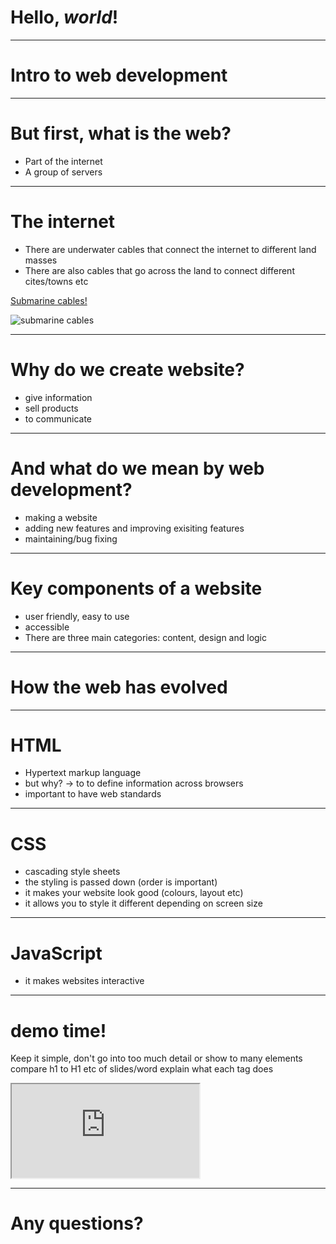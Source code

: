 

# Hello, *world*!

--- 

# Intro to web development

---
# But first, what is the web?
* Part of the internet
* A group of servers

---
# The internet

* There are underwater cables that connect the internet to different land masses
* There are also cables that go across the land to connect different cites/towns etc

[Submarine cables!](https://www.submarinecablemap.com/#/)

<img src={submarine} alt="submarine cables" />

--- 

 # Why do we create website?

 * give information
 * sell products 
 * to communicate

---
 
# And what do we mean by web development?
* making a website
* adding new features and improving exisiting features
* maintaining/bug fixing

---


# Key components of a website
* user friendly, easy to use
* accessible
* There are three main categories: content, design and logic

--- 

# How the web has evolved


---

# HTML
* Hypertext markup language
* but why? -> to to define information across browsers
* important to have web standards

--- 

# CSS
* cascading style sheets
* the styling is passed down (order is important)
* it makes your website look good (colours, layout etc)
* it allows you to style it different depending on screen size

--- 

# JavaScript 

* it makes websites interactive

---
# demo time!

Keep it simple, don't go into too much detail or show to many elements
compare h1 to H1 etc of slides/word
explain what each tag does

<iframe
  src="https://codesandbox.io/embed/confident-wilson-w36i2?fontsize=14&hidenavigation=1&theme=dark&module=index.html"
  style={{width:"100%", height:"500px", border:0, borderRadius: "4px", overflow:"hidden"}}
  title="confident-wilson-w36i2"
  allow="accelerometer; ambient-light-sensor; camera; encrypted-media; geolocation; gyroscope; hid; microphone; midi; payment; usb; vr"
  sandbox="allow-forms allow-modals allow-popups allow-presentation allow-same-origin allow-scripts"
></iframe>

--- 

# Any questions?